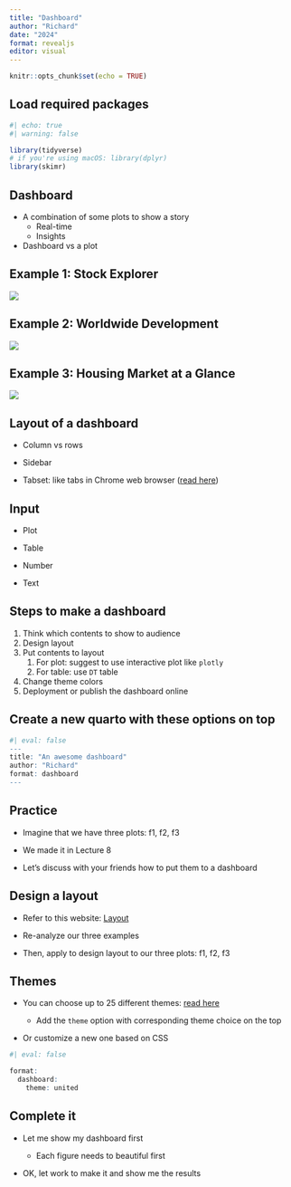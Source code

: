 ```yaml
---
title: "Dashboard"
author: "Richard"
date: "2024"
format: revealjs
editor: visual
---
```


```r
knitr::opts_chunk$set(echo = TRUE)
```

## Load required packages

```r
#| echo: true
#| warning: false

library(tidyverse) 
# if you're using macOS: library(dplyr)
library(skimr)
```

## Dashboard

-   A combination of some plots to show a story
    -   Real-time
    -   Insights
-   Dashboard vs a plot

## Example 1: Stock Explorer

![](images/clipboard-1456921431.png)

## Example 2: Worldwide Development

![](images/clipboard-121609352.png)

## Example 3: Housing Market at a Glance

![](images/clipboard-2720234679.png)

## Layout of a dashboard

-   Column vs rows

-   Sidebar

-   Tabset: like tabs in Chrome web browser ([read here](https://quarto.org/docs/dashboards/layout.html#tabsets))

## Input

-   Plot

-   Table

-   Number

-   Text

## Steps to make a dashboard

1.  Think which contents to show to audience
2.  Design layout
3.  Put contents to layout
    1.  For plot: suggest to use interactive plot like `plotly`
    2.  For table: use `DT` table
4.  Change theme colors
5.  Deployment or publish the dashboard online

## Create a new quarto with these options on top

```r
#| eval: false
---
title: "An awesome dashboard"
author: "Richard"
format: dashboard
---


```

## Practice

-   Imagine that we have three plots: f1, f2, f3

-   We made it in Lecture 8

-   Let's discuss with your friends how to put them to a dashboard

## Design a layout

-   Refer to this website: [Layout](https://quarto.org/docs/dashboards/layout.html)

-   Re-analyze our three examples

-   Then, apply to design layout to our three plots: f1, f2, f3

## Themes

-   You can choose up to 25 different themes: [read here](https://quarto.org/docs/dashboards/theming.html)

    -   Add the `theme` option with corresponding theme choice on the top

-   Or customize a new one based on CSS

```r
#| eval: false

format:
  dashboard:
    theme: united
```

## Complete it

-   Let me show my dashboard first

    -   Each figure needs to beautiful first

-   OK, let work to make it and show me the results
